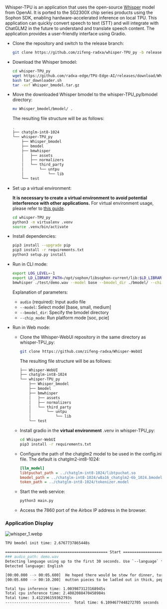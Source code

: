 Whisper-TPU is an application that uses the open-source [Whisper](https://github.com/openai/whisper) model from OpenAI. It is ported to the SG2300X chip series products using the Sophon SDK, enabling hardware-accelerated inference on local TPU. This application can quickly convert speech to text (STT) and will integrate with ChatGLM2 in the future to understand and translate speech content. The application provides a user-friendly interface using Gradio.

- Clone the repository and switch to the release branch:

  ```bash
  git clone https://github.com/zifeng-radxa/whisper-TPU_py -b release
  ```

- Download the Whisper bmodel:

  ```bash
  cd whisper-TPU_py
  wget https://github.com/radxa-edge/TPU-Edge-AI/releases/download/Whisper/tar_downloader.sh
  bash tar_downloader.sh
  tar -xvf Whisper_bmodel.tar.gz
  ```

- Move the downloaded Whisper bmodel to the whisper-TPU_py/bmodel directory:

  ```bash
  mv Whisper_bmodel/bmodel/ .
  ```

  The resulting file structure will be as follows:

  ```bash
  .
  ├── chatglm-int8-1024
  └── whisper-TPU_py
      ├── Whisper_bmodel
      ├── bmodel
      ├── bmwhisper
      │   ├── assets
      │   ├── normalizers
      │   └── third_party
      │       └── untpu
      │           └── lib
      └── test
  ```

- Set up a virtual environment:

  **It is necessary to create a virtual environment to avoid potential interference with other applications.** For virtual environment usage, please refer to [this guide](../ai-tools/virtualenv_usage).

  ```bash
  cd whisper-TPU_py
  python3 -m virtualenv .venv
  source .venv/bin/activate
  ```

- Install dependencies:

  ```bash
  pip3 install --upgrade pip
  pip3 install -r requirements.txt
  python3 setup.py install
  ```

- Run in CLI mode:

  ```bash
  export LOG_LEVEL=-1
  export LD_LIBRARY_PATH=/opt/sophon/libsophon-current/lib:$LD_LIBRARY_PATH
  bmwhisper ./test/demo.wav --model base --bmodel_dir ./bmodel/ --chip_mode soc
  ```

  Explanation of parameters:

  - `audio` (required): Input audio file
  - `--model`: Select model [base, small, medium]
  - `--bmodel_dir`: Specify the bmodel directory
  - `--chip_mode`: Run platform mode [soc, pcie]

- Run in Web mode:

  - Clone the Whisper-WebUI repository in the same directory as whisper-TPU_py:

    ```bash
    git clone https://github.com/zifeng-radxa/Whisper-WebUI
    ```

    The resulting file structure will be as follows:

    ```bash
    ├── Whisper-WebUI
    ├── chatglm-int8-1024
    └── whisper-TPU_py
        ├── Whisper_bmodel
        ├── bmodel
        ├── bmwhisper
        │   ├── assets
        │   ├── normalizers
        │   └── third_party
        │       └── untpu
        │           └── lib
        └── test
    ```

  - Install gradio in the **virtual environment** .venv in whisper-TPU_py:

    ```bash
    cd Whisper-WebUI
    pip3 install -r requirements.txt
    ```

  - Configure the path of the chatglm2 model to be used in the config.ini file. The default is chatglm2-int8-1024:

    ```ini
    [llm_model]
    libtpuchat_path = ../chatglm-int8-1024/libtpuchat.so
    bmodel_path = ../chatglm-int8-1024/w8a16_chatglm2-6b_1024.bmodel
    token_path = ../chatglm-int8-1024/tokenizer.model
    ```

  - Start the web service:

    ```bash
    python3 main.py
    ```

  - Access the 7860 port of the Airbox IP address in the browser.

### Application Display

![whisper_1.webp](/img/general-tutorial/tpu_ai/whisper_1.webp)

```bash
TPU bmodel init time: 2.6767737865448s

============================================== Start ===============================================
### audio_path: demo.wav
Detecting language using up to the first 30 seconds. Use `--language` to specify the language
Detected language: English

[00:00.000 --> 00:05.600]  He hoped there would be stew for dinner, turnips and carrots and bruised potatoes and fat
[00:05.600 --> 00:10.200]  mutton pieces to be ladled out in thick, peppered flour-fatten sauce.

Total tpu inference time: 1.0039873123168945s
Total cpu inference time: 2.4082088470458984s
Total time: 3.412196159362793s
-----------------------------  Total time: 6.1094677448272705 seconds ------------------------------
```
